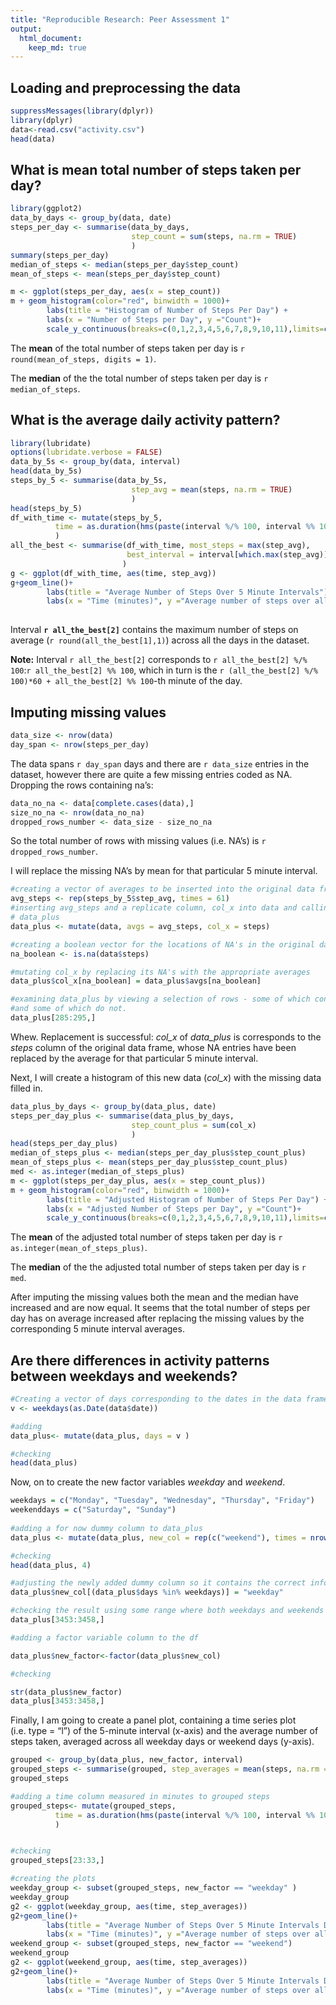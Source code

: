 ```yaml
---
title: "Reproducible Research: Peer Assessment 1"
output: 
  html_document:
    keep_md: true
---
```



## Loading and preprocessing the data

```r
suppressMessages(library(dplyr))
library(dplyr)
data<-read.csv("activity.csv")
head(data)
```


## What is mean total number of steps taken per day?
```r
library(ggplot2)
data_by_days <- group_by(data, date)
steps_per_day <- summarise(data_by_days, 
                           step_count = sum(steps, na.rm = TRUE)
                           )
summary(steps_per_day)
median_of_steps <- median(steps_per_day$step_count)
mean_of_steps <- mean(steps_per_day$step_count)

m <- ggplot(steps_per_day, aes(x = step_count))
m + geom_histogram(color="red", binwidth = 1000)+
        labs(title = "Histogram of Number of Steps Per Day") + 
        labs(x = "Number of Steps per Day", y ="Count")+
        scale_y_continuous(breaks=c(0,1,2,3,4,5,6,7,8,9,10,11),limits=c(0,11))

```

The **mean** of the total number of steps taken per day is `r round(mean_of_steps, digits = 1)`.

The **median** of the the total number of steps taken per day is `r median_of_steps`.

## What is the average daily activity pattern?
```r
library(lubridate)
options(lubridate.verbose = FALSE)
data_by_5s <- group_by(data, interval)
head(data_by_5s)
steps_by_5 <- summarise(data_by_5s, 
                           step_avg = mean(steps, na.rm = TRUE)
                           )
head(steps_by_5)
df_with_time <- mutate(steps_by_5, 
          time = as.duration(hms(paste(interval %/% 100, interval %% 100, 0)))/60
          )
all_the_best <- summarise(df_with_time, most_steps = max(step_avg),
                          best_interval = interval[which.max(step_avg)]
                         )
g <- ggplot(df_with_time, aes(time, step_avg))
g+geom_line()+
        labs(title = "Average Number of Steps Over 5 Minute Intervals") + 
        labs(x = "Time (minutes)", y ="Average number of steps over all days")
        
```

Interval **`r all_the_best[2]`** contains the maximum number of steps 
on average (`r round(all_the_best[1],1)`) across all the days in the dataset. 

**Note:** Interval `r all_the_best[2]` corresponds to 
`r all_the_best[2] %/% 100`:`r all_the_best[2] %% 100`, which in turn is the 
 `r (all_the_best[2] %/% 100)*60 + all_the_best[2] %% 100`-th minute of the day.
 
## Imputing missing values
```r
data_size <- nrow(data)
day_span <- nrow(steps_per_day)
```
The data spans `r day_span` days and there are `r data_size` 
entries in the dataset, however there are quite a few missing entries coded as
NA.
Dropping the rows containing na's:

```r
data_no_na <- data[complete.cases(data),]
size_no_na <- nrow(data_no_na)
dropped_rows_number <- data_size - size_no_na
```

So the total number of rows with missing values (i.e. NA's) is 
`r dropped_rows_number`.

I will replace the missing NA's by mean for that particular 5 minute interval.

```r
#creating a vector of averages to be inserted into the original data frame
avg_steps <- rep(steps_by_5$step_avg, times = 61)
#inserting avg_steps and a replicate column, col_x into data and calling it 
# data_plus
data_plus <- mutate(data, avgs = avg_steps, col_x = steps) 

#creating a boolean vector for the locations of NA's in the original data frame
na_boolean <- is.na(data$steps)

#mutating col_x by replacing its NA's with the appropriate averages 
data_plus$col_x[na_boolean] = data_plus$avgs[na_boolean]

#examining data_plus by viewing a selection of rows - some of which contain NA's 
#and some of which do not. 
data_plus[285:295,]
```

Whew.  Replacement is successful: *col_x* of *data_plus* is corresponds to the 
*steps* column of the original data frame, whose NA entries have been replaced
by the average for that particular 5 minute interval.

Next, I will create a histogram of this new data (*col_x*) with the missing data
filled in.
```r

data_plus_by_days <- group_by(data_plus, date)
steps_per_day_plus <- summarise(data_plus_by_days, 
                           step_count_plus = sum(col_x)
                           )
head(steps_per_day_plus)
median_of_steps_plus <- median(steps_per_day_plus$step_count_plus)
mean_of_steps_plus <- mean(steps_per_day_plus$step_count_plus)
med <- as.integer(median_of_steps_plus)
m <- ggplot(steps_per_day_plus, aes(x = step_count_plus))
m + geom_histogram(color="red", binwidth = 1000)+
        labs(title = "Adjusted Histogram of Number of Steps Per Day") + 
        labs(x = "Adjusted Number of Steps per Day", y ="Count")+
        scale_y_continuous(breaks=c(0,1,2,3,4,5,6,7,8,9,10,11),limits=c(0,11))

```

The **mean** of the adjusted total number of steps taken per day is 
`r as.integer(mean_of_steps_plus)`.

The **median** of the the adjusted total number of steps taken per day is 
`r med`.

After imputing the missing values both the mean and the median have increased 
and are now equal. It seems that the total number of steps per day has on 
average increased after replacing the missing values by the corresponding 5 
minute interval averages. 

## Are there differences in activity patterns between weekdays and weekends?

```r
#Creating a vector of days corresponding to the dates in the data frame
v <- weekdays(as.Date(data$date))

#adding 
data_plus<- mutate(data_plus, days = v )

#checking
head(data_plus)
```

Now, on to create the new factor variables *weekday* and *weekend*.

```r
weekdays = c("Monday", "Tuesday", "Wednesday", "Thursday", "Friday")
weekenddays = c("Saturday", "Sunday")
 
#adding a for now dummy column to data_plus
data_plus <- mutate(data_plus, new_col = rep(c("weekend"), times = nrow(data_plus)))

#checking
head(data_plus, 4)

#adjusting the newly added dummy column so it contains the correct info 
data_plus$new_col[(data_plus$days %in% weekdays)] = "weekday"

#checking the result using some range where both weekdays and weekends appear
data_plus[3453:3458,]

#adding a factor variable column to the df

data_plus$new_factor<-factor(data_plus$new_col)

#checking 

str(data_plus$new_factor)
data_plus[3453:3458,]
```

Finally, I am going to create a panel plot, containing a time series plot (i.e. type = "l") of the
5-minute interval (x-axis) and the average number of steps taken, averaged
across all weekday days or weekend days (y-axis).


```r
grouped <- group_by(data_plus, new_factor, interval)
grouped_steps <- summarise(grouped, step_averages = mean(steps, na.rm = TRUE))
grouped_steps

#adding a time column measured in minutes to grouped steps
grouped_steps<- mutate(grouped_steps, 
          time = as.duration(hms(paste(interval %/% 100, interval %% 100, 0)))/60
          )


#checking 
grouped_steps[23:33,]

#creating the plots
weekday_group <- subset(grouped_steps, new_factor == "weekday" )
weekday_group
g2 <- ggplot(weekday_group, aes(time, step_averages))
g2+geom_line()+
        labs(title = "Average Number of Steps Over 5 Minute Intervals During Weekdays") + 
        labs(x = "Time (minutes)", y ="Average number of steps over all weekdays")   
weekend_group <- subset(grouped_steps, new_factor == "weekend")
weekend_group
g2 <- ggplot(weekend_group, aes(time, step_averages))
g2+geom_line()+
        labs(title = "Average Number of Steps Over 5 Minute Intervals During Weekends") + 
        labs(x = "Time (minutes)", y ="Average number of steps over all weekends")  

```